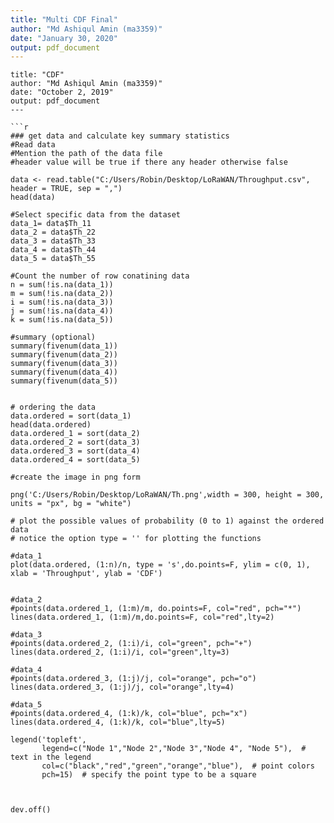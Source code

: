 ```yaml
---
title: "Multi CDF Final"
author: "Md Ashiqul Amin (ma3359)"
date: "January 30, 2020"
output: pdf_document
---
```


```---
title: "CDF"
author: "Md Ashiqul Amin (ma3359)"
date: "October 2, 2019"
output: pdf_document
---

```r


### get data and calculate key summary statistics
#Read data
#Mention the path of the data file
#header value will be true if there any header otherwise false

data <- read.table("C:/Users/Robin/Desktop/LoRaWAN/Throughput.csv", header = TRUE, sep = ",")
head(data)

#Select specific data from the dataset
data_1= data$Th_11
data_2 = data$Th_22
data_3 = data$Th_33
data_4 = data$Th_44
data_5 = data$Th_55

#Count the number of row conatining data
n = sum(!is.na(data_1))
m = sum(!is.na(data_2))
i = sum(!is.na(data_3))
j = sum(!is.na(data_4))
k = sum(!is.na(data_5))

#summary (optional)
summary(fivenum(data_1))
summary(fivenum(data_2))
summary(fivenum(data_3))
summary(fivenum(data_4))
summary(fivenum(data_5))


# ordering the data
data.ordered = sort(data_1)
head(data.ordered)
data.ordered_1 = sort(data_2)
data.ordered_2 = sort(data_3)
data.ordered_3 = sort(data_4)
data.ordered_4 = sort(data_5)

#create the image in png form

png('C:/Users/Robin/Desktop/LoRaWAN/Th.png',width = 300, height = 300, units = "px", bg = "white")

# plot the possible values of probability (0 to 1) against the ordered data 
# notice the option type = '' for plotting the functions

#data_1
plot(data.ordered, (1:n)/n, type = 's',do.points=F, ylim = c(0, 1), xlab = 'Throughput', ylab = 'CDF')


#data_2
#points(data.ordered_1, (1:m)/m, do.points=F, col="red", pch="*")
lines(data.ordered_1, (1:m)/m,do.points=F, col="red",lty=2)

#data_3
#points(data.ordered_2, (1:i)/i, col="green", pch="+")
lines(data.ordered_2, (1:i)/i, col="green",lty=3)

#data_4
#points(data.ordered_3, (1:j)/j, col="orange", pch="o")
lines(data.ordered_3, (1:j)/j, col="orange",lty=4)

#data_5
#points(data.ordered_4, (1:k)/k, col="blue", pch="x")
lines(data.ordered_4, (1:k)/k, col="blue",lty=5)

legend('topleft', 
       legend=c("Node 1","Node 2","Node 3","Node 4", "Node 5"),  # text in the legend
       col=c("black","red","green","orange","blue"),  # point colors
       pch=15)  # specify the point type to be a square



dev.off()


```



